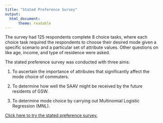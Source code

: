 ```yaml
---
title: "Stated Preference Survey"
output: 
  html_document:
      theme: readable
---
```


The survey had 125 respondents complete 8 choice tasks, where each choice task required the respondents to choose their desired mode given a specific scenario and a particular set of attribute values. Other questions on like age, income, and type of residence were asked.

The stated preference survey was conducted with three aims:

1. To ascertain the importance of attributes that significantly affect the mode choice of commuters.

2. To determine how well the SAAV might be received by the future residents of GSW.

3. To determine mode choice by carrying out Multinomial Logistic Regression (MNL).

<a href="https://docs.google.com/forms/d/e/1FAIpQLScJVJswT7Yvt6XfcTF3Nl2ISyY0uGNU9aql9OZw8khNOdq3vQ/viewform?usp=sf_link" target="_blank">Click here to try the stated preference survey.
</a>